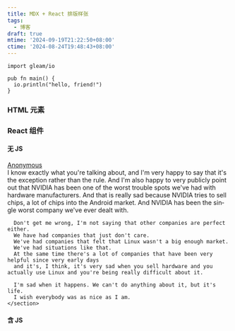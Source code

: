 ```yaml
---
title: MDX + React 排版样张
tags:
  - 博客
draft: true
mtime: '2024-09-19T21:22:50+08:00'
ctime: '2024-08-24T19:48:43+08:00'
---
```




```gleam
import gleam/io

pub fn main() {
  io.println("hello, friend!")
}
```

### HTML 元素

<div className="not-content">
  <div mt-8 flex="~ justify-around items-center">
    <div className="i-logos-react" />
    <div className="i-logos-unocss" />
    <div className="i-logos-unocss" />
    <div className="i-logos-bun" />
    <div className="i-carbon-assembly text-cyan-400" />
    <div className="i-carbon-sun dark:i-carbon-moon" />
    <div className="i-twemoji-grinning-face-with-smiling-eyes hover:i-twemoji-face-with-tears-of-joy" />
  </div>
</div>

### React 组件

#### 无 JS

<div className="not-content" flex="~ col gap-8">
  <Comment
    avatar={exampleAvatar.src}
    datetime="2012/06">
    <a slot="author" href="https://www.youtube.com/watch?v=MShbP3OpASA&t=2996s" target="_blank" text="gray-800 dark:gray-200" decoration-none>Anonymous</a>
    <section slot="content" className="*-break-normal space-y-2 md:text-justify" lang="en">
      I know exactly what you're talking about, and I'm very happy to say that it's the exception rather than the rule.
      And I'm also happy to very publicly point out that NVIDIA has been one of the worst trouble spots we've had with hardware manufacturers.
      And that is really sad because NVIDIA tries to sell chips, a lot of chips into the Android market.
      And NVIDIA has been the single worst company we've ever dealt with.

      Don't get me wrong, I'm not saying that other companies are perfect either.
      We have had companies that just don't care.
      We've had companies that felt that Linux wasn't a big enough market.
      We've had situations like that.
      At the same time there's a lot of companies that have been very helpful since very early days
      and it's, I think, it's very sad when you sell hardware and you actually use Linux and you're being really difficult about it.

      I'm sad when it happens. We can't do anything about it, but it's life.
      I wish everybody was as nice as I am.
    </section>
  </Comment>

  <div flex="~ row gap-6 items-start">
    <Skeleton theme="avatar" animation="flashed" />
    <div flex-1>
      <Skeleton theme="paragraph" animation="flashed" />
    </div>
  </div>
</div>

#### 含 JS

<div className="not-content" flex="~ col gap-8">
  <Rate defaultValue={2.5} allowHalf client:load />

  <Slider layout="horizontal" client:load />

  <DatePicker client:load />

  <WrapperTest client:load />
</div>
